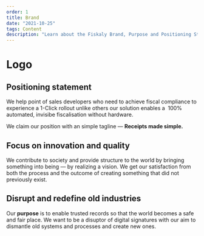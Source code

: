 ```yaml
---
order: 1
title: Brand
date: "2021-10-25"
tags: Content
description: "Learn about the Fiskaly Brand, Purpose and Positioning Statement. Get the Logo Kit."
---
```


# Logo



## Positioning statement

We help point of sales developers who need to achieve fiscal compliance to experience a 1-Click rollout
unlike others our solution enables a  100% automated, invisibe fiscalisation without hardware.

We claim our position with an simple tagline — **Receipts made simple.**

## Focus on innovation and quality

We contribute to society and provide structure to the world by bringing something into being — by realizing a vision.
We get our satisfaction from both the process and the outcome of creating something that did not previously exist.

## Disrupt and redefine old industries

Our **purpose** is to enable trusted records so that the world becomes a safe and fair place.
We want to be a disuptor of digital signatures with our aim to dismantle old systems and processes and create new ones.
